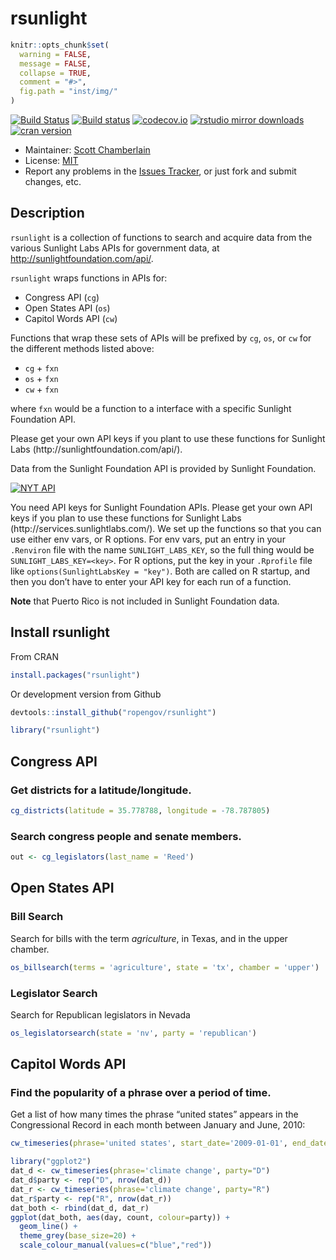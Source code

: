 rsunlight
======

```r
knitr::opts_chunk$set(
  warning = FALSE,
  message = FALSE,
  collapse = TRUE,
  comment = "#>",
  fig.path = "inst/img/"
)
```

[![Build Status](https://api.travis-ci.org/rOpenGov/rsunlight.png)](https://travis-ci.org/rOpenGov/rsunlight)
[![Build status](https://ci.appveyor.com/api/projects/status/ytc2qdo3u2t3ltm6/branch/master)](https://ci.appveyor.com/project/sckott/rsunlight)
[![codecov.io](https://codecov.io/github/rOpenGov/rsunlight/coverage.svg?branch=master)](https://codecov.io/github/rOpenGov/rsunlight?branch=master)
[![rstudio mirror downloads](http://cranlogs.r-pkg.org/badges/grand-total/rsunlight)](https://github.com/metacran/cranlogs.app)
[![cran version](http://www.r-pkg.org/badges/version/rsunlight)](https://cran.r-project.org/package=rsunlight)

+ Maintainer: [Scott Chamberlain](https://github.com/sckott/)
+ License: [MIT](http://opensource.org/licenses/MIT)
+ Report any problems in the [Issues Tracker](https://github.com/ropengov/rsunlight/issues), or just fork and submit changes, etc.

## Description

`rsunlight` is a collection of functions to search and acquire data from the various Sunlight Labs APIs for government data, at [http://sunlightfoundation.com/api/](http://sunlightfoundation.com/api/).

`rsunlight` wraps functions in APIs for:

* Congress API (`cg`)
* Open States API (`os`)
* Capitol Words API (`cw`)

Functions that wrap these sets of APIs will be prefixed by `cg`, `os`, or `cw` for the different methods listed above:

* `cg` + `fxn`
* `os` + `fxn`
* `cw` + `fxn`

where `fxn` would be a function to a interface with a specific Sunlight Foundation API.

Please get your own API keys if you plant to use these functions for Sunlight Labs (http://sunlightfoundation.com/api/).

Data from the Sunlight Foundation API is provided by Sunlight Foundation.

<a href="http://sunlightfoundation.com/api/"><img src="http://www.altweeklies.com/imager/b/main/5866471/f291/SunlightFoundationLogo_500wide.gif" alt="NYT API" /></a>

You need API keys for Sunlight Foundation APIs. Please get your own API keys if you
plan to use these functions for Sunlight Labs (http://services.sunlightlabs.com/).
We set up the functions so that you can use either env vars, or R options. For env
vars, put an entry in your `.Renviron` file with the name `SUNLIGHT_LABS_KEY`,
so the full thing would be `SUNLIGHT_LABS_KEY=<key>`. For R options, put the key in
your `.Rprofile` file like `options(SunlightLabsKey = "key")`. Both are called
on R startup, and then you don't have to enter your API key for each run of a function.

**Note** that Puerto Rico is not included in Sunlight Foundation data.

## Install rsunlight

From CRAN

```r
install.packages("rsunlight")
```

Or development version from Github

```r
devtools::install_github("ropengov/rsunlight")
```

```r
library("rsunlight")
```

## Congress API

### Get districts for a latitude/longitude.

```r
cg_districts(latitude = 35.778788, longitude = -78.787805)
```

### Search congress people and senate members.

```r
out <- cg_legislators(last_name = 'Reed')
```

## Open States API

### Bill Search

Search for bills with the term _agriculture_, in Texas, and in the upper chamber.

```r
os_billsearch(terms = 'agriculture', state = 'tx', chamber = 'upper')
```

### Legislator Search

Search for Republican legislators in Nevada

```r
os_legislatorsearch(state = 'nv', party = 'republican')
```


## Capitol Words API

### Find the popularity of a phrase over a period of time.

Get a list of how many times the phrase "united states" appears in the Congressional Record in each month between January and June, 2010:

```r
cw_timeseries(phrase='united states', start_date='2009-01-01', end_date='2009-04-30', granularity='month')
```

```r
library("ggplot2")
dat_d <- cw_timeseries(phrase='climate change', party="D")
dat_d$party <- rep("D", nrow(dat_d))
dat_r <- cw_timeseries(phrase='climate change', party="R")
dat_r$party <- rep("R", nrow(dat_r))
dat_both <- rbind(dat_d, dat_r)
ggplot(dat_both, aes(day, count, colour=party)) +
  geom_line() +
  theme_grey(base_size=20) +
  scale_colour_manual(values=c("blue","red"))
```
